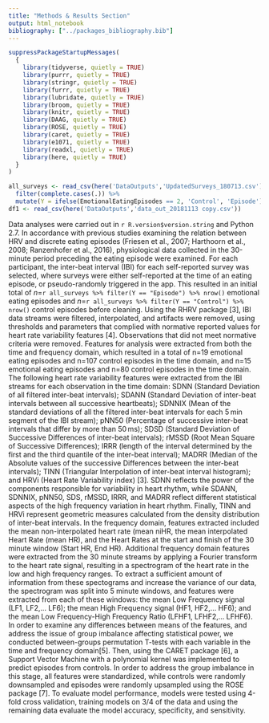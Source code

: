 ```yaml
---
title: "Methods & Results Section"
output: html_notebook
bibliography: ["../packages_bibliography.bib"]
---
```


```r
suppressPackageStartupMessages(
  {
    library(tidyverse, quietly = TRUE)
    library(purrr, quietly = TRUE)
    library(stringr, quietly = TRUE)
    library(furrr, quietly = TRUE)
    library(lubridate, quietly = TRUE)
    library(broom, quietly = TRUE)
    library(knitr, quietly = TRUE)
    library(DAAG, quietly = TRUE)
    library(ROSE, quietly = TRUE)
    library(caret, quietly = TRUE)
    library(e1071, quietly = TRUE)
    library(readxl, quietly = TRUE)
    library(here, quietly = TRUE)
  }
)

all_surveys <- read_csv(here('DataOutputs','UpdatedSurveys_180713.csv')) %>%
  filter(complete.cases(.)) %>%
  mutate(Y = ifelse(EmotionalEatingEpisodes == 2, 'Control', 'Episode'))
df1 <- read_csv(here('DataOutputs','data_out_20181113 copy.csv'))
```

  Data analyses were carried out in `r R.version$version.string` and Python 2.7. In accordance with previous studies examining the relation between HRV and discrete eating episodes (Friesen et al., 2007; Harthoorn et al., 2008; Ranzenhofer et al., 2016), physiological data collected in the 30-minute period preceding the eating episode were examined. For each participant, the inter-beat interval (IBI) for each self-reported survey was selected, where surveys were either self-reported at the time of an eating episode, or pseudo-randomly triggered in the app. This resulted in an initial total of $n =$`r all_surveys %>% filter(Y == "Episode") %>% nrow()` emotional eating episodes and $n=$`r all_surveys %>% filter(Y == "Control") %>% nrow()` control episodes before cleaning.
Using the RHRV package [3], IBI data streams were filtered, interpolated, and artifacts were removed, using thresholds and parameters that complied with normative reported values for heart rate variability features [4]. Observations that did not meet normative criteria were removed. Features for analysis were extracted from both the time and frequency domain, which resulted in a total of n=19 emotional eating episodes and n=107 control episodes in the time domain, and n=15 emotional eating episodes and n=80 control episodes in the time domain.
The following heart rate variability features were extracted from the IBI streams for each observation in the time domain: SDNN (Standard Deviation of all filtered inter-beat intervals); SDANN (Standard Deviation of inter-beat intervals between all successive heartbeats); SDNNIX (Mean of the standard deviations of all the filtered inter-beat intervals for each 5 min segment of the IBI stream); pNN50 (Percentage of successive inter-beat intervals that differ by more than 50 ms); SDSD (Standard Deviation of Successive Differences of inter-beat intervals); rMSSD (Root Mean Square of Successive Differences); IRRR (length of the interval determined by the first and the third quantile of the inter-beat interval); MADRR (Median of the Absolute values of the successive Differences between the inter-beat intervals); TINN (Triangular Interpolation of inter-beat interval histogram); and HRVi (Heart Rate Variability index) [3]. 
	SDNN reflects the power of the components responsible for variability in heart rhythm, while SDANN, SDNNIX, pNN50, SDS, rMSSD, IRRR, and MADRR reflect different statistical aspects of the high frequency variation in heart rhythm. Finally, TINN and HRVi represent geometric measures calculated from the density distribution of inter-beat intervals.
	In the frequency domain, features extracted included the mean non-interpolated heart rate (mean niHR, the mean interpolated Heart Rate (mean HR), and the Heart Rates at the start and finish of the 30 minute window (Start HR, End HR). Additional frequency domain features were extracted from the 30 minute streams by applying a Fourier transform to the heart rate signal, resulting in a spectrogram of the heart rate in the low and high frequency ranges. To extract a sufficient amount of information from these spectograms and increase the variance of our data, the spectrogram was split into 5 minute windows, and features were extracted from each of these windows: the mean Low Frequency signal (LF1, LF2,… LF6); the mean High Frequency signal (HF1, HF2,… HF6); and the mean Low Frequency-High Frequency Ratio (LFHF1, LFHF2,… LFHF6).
	In order to examine any differences between means of the features, and address the issue of group imbalance affecting statistical power, we conducted between-groups permutation T-tests with each variable in the time and frequency domain[5]. Then, using the CARET package [6], a Support Vector Machine with a polynomial kernel was implemented to predict episodes from controls. In order to address the group imbalance in this stage, all features were standardized, while controls were randomly downsampled and episodes were randomly upsampled using the ROSE package [7]. To evaluate model performance, models were tested using 4-fold cross validation, training models on 3/4 of the data and using the remaining data evaluate the model accuracy, specificity, and sensitivity.